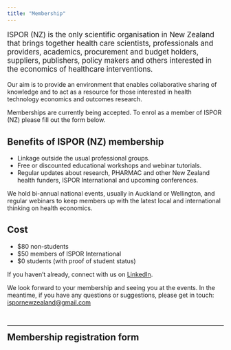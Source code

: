 ```yaml
---
title: "Membership"
---
```


::: {style="font-size: larger"}
ISPOR (NZ) is the only scientific organisation in New Zealand that brings together health care scientists, professionals and providers, academics, procurement and budget holders, suppliers, publishers, policy makers and others interested in the economics of healthcare interventions.
:::

Our aim is to provide an environment that enables collaborative sharing of knowledge and to act as a resource for those interested in health technology economics and outcomes research.

Memberships are currently being accepted. To enrol as a member of ISPOR (NZ) please fill out the form below.

## Benefits of ISPOR (NZ) membership

* Linkage outside the usual professional groups.
* Free or discounted educational workshops and webinar tutorials.
* Regular updates about research, PHARMAC and other New Zealand health funders, ISPOR International and upcoming conferences.

We hold bi-annual national events, usually in Auckland or Wellington, and regular webinars to keep members up with the latest local and international thinking on health economics.

## Cost

* $80 non-students
* $50 members of ISPOR International
* $0 students (with proof of student status)

If you haven’t already, connect with us on [LinkedIn](http://nz.linkedin.com/pub/ispor-nzchapter/).

We look forward to your membership and seeing you at the events. In the meantime, if you have any questions or suggestions, please get in touch: <ispornewzealand@gmail.com>

<br>

***

## Membership registration form{style="max-width:800px; margin:auto"}

<script src="https://www.cognitoforms.com/f/seamless.js" data-key="_dW8dQmWak6rztGhzLHX3g" data-form="3"></script>

